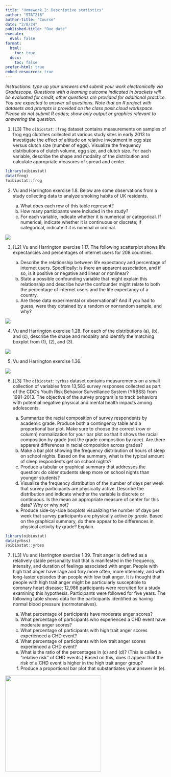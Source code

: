```yaml
---
title: "Homework 2: Descriptive statistics"
author: "STAT218"
author-title: "Course"
date: "2/8/24"
published-title: "Due date"
execute: 
  eval: false
format: 
  html:
    toc: true
  docx:
    toc: false
prefer-html: true
embed-resources: true
---
```


*Instructions: type up your answers and submit your work electronically via Gradescope. Questions with a learning outcome indicated in brackets will be evaluated for credit; other questions are provided for additional practice. You are expected to answer all questions. Note that an R project with datasets and prompts is provided on the class posit.cloud workspace. Please do not submit R codes; show only output or graphics relevant to answering the question.*

1.  \[L3\] The `oibiostat::frog` dataset contains measurements on samples of frog egg clutches collected at various study sites in early 2013 to investigate the effect of altitude on relative investment in egg size versus clutch size (number of eggs). Visualize the frequency distributions of clutch volume, egg size, and clutch size. For each variable, describe the shape and modality of the distribution and calculate appropriate measures of spread and center.

```r
library(oibiostat)
data(frog)
?oibiostat::frog
```

2.  Vu and Harrington exercise 1.8. Below are some observations from a study collecting data to analyze smoking habits of UK residents.

    a.  What does each row of this table represent?
    b.  How many participants were included in the study?
    c.  For each variable, indicate whether it is numerical or categorical. If numerical, indicate whether it is continuous or discrete; if categorical, indicate if it is nominal or ordinal.

![](img/hw2-vh1-8.png)

3.  \[L2\] Vu and Harrington exercise 1.17. The following scatterplot shows life expectancies and percentages of internet users for 208 countries.

    a.  Describe the relationship between life expectancy and percentage of internet users. Specifically: is there an apparent association, and if so, is it positive or negative and linear or nonlinear?
    b.  State a possible confounding variable that might explain this relationship and describe how the confounder might relate to both the percentage of internet users and the life expectancy of a country.
    c.  Are these data experimental or observational? And if you had to guess, were they obtained by a random or nonrandom sample, and why?

![](img/hw2-vh1-17.png)

4.  Vu and Harrington exercise 1.28. For each of the distributions (a), (b), and (c), describe the shape and modality and identify the matching boxplot from (1), (2), and (3).

![](img/hw2-vh1-28.png)

5.  Vu and Harrington exercise 1.36.

![](img/hw2-vh1-36.png)

6.  \[L3\] The `oibiostat::yrbss` dataset contains measurements on a small collection of variables from 13,583 survey responses collected as part of the CDC's Youth Risk Behavior Surveillance System (YRBSS) from 1991-2013. The objective of the survey program is to track behaviors with potential negative physical and mental health impacts among adolescents.

    a.  Summarize the racial composition of survey respondents by academic grade. Produce both a contingency table and a proportional bar plot. Make sure to choose the correct (row or column) normalization for your bar plot so that it shows the racial composition by grade (not the grade composition by race). Are there apparent differences in racial composition across grades?
    b.  Make a bar plot showing the frequency distribution of hours of sleep on school nights. Based on the summary, what is the typical amount of sleep respondents get on school nights?
    c.  Produce a tabular or graphical summary that addresses the question: do older students sleep more on school nights than younger students?
    d.  Visualize the frequency distribution of the number of days per week that survey participants are physically active. Describe the distribution and indicate whether the variable is discrete or continuous. Is the mean an appropriate measure of center for this data? Why or why not?
    e.  Produce side-by-side boxplots visualizing the number of days per week that survey participants are physically active *by grade*. Based on the graphical summary, do there appear to be differences in physical activity by grade? Explain.

```r
library(oibiostat)
data(yrbss)
?oibiostat::yrbss
```

7.  \[L3\] Vu and Harrington exercise 1.39. Trait anger is defined as a relatively stable personality trait that is manifested in the frequency, intensity, and duration of feelings associated with anger. People with high trait anger have rage and fury more often, more intensely, and with long-laster episodes than people with low trait anger. It is thought that people with high trait anger might be particularly susceptible to coronary heart disease; 12,986 participants were recruited for a study examining this hypothesis. Participants were followed for five years. The following table shows data for the participants identified as having normal blood pressure (normotensives).

    a.  What percentage of participants have moderate anger scores?
    b.  What percentage of participants who experienced a CHD event have moderate anger scores?
    c.  What percentage of participants with high trait anger scores experienced a CHD event?
    d.  What percentage of participants with low trait anger scores experienced a CHD event?
    e.  What is the ratio of the percentages in (c) and (d)? (This is called a "relative risk" of CHD events.) Based on this, does it appear that the risk of a CHD event is higher in the high trait anger group?
    f.  Produce a proportional bar plot that substantiates your answer in (e).

![](img/hw2-vh1-39.png){width="300"}
